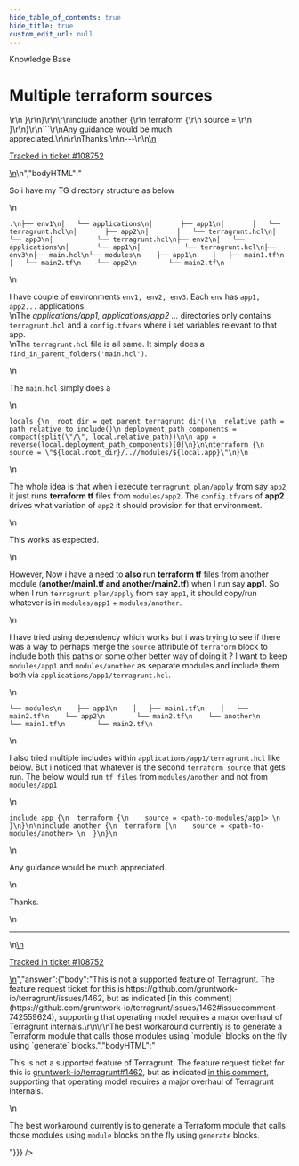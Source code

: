 ```yaml
---
hide_table_of_contents: true
hide_title: true
custom_edit_url: null
---
```



<CenterLayout>
<span className="searchCategory">Knowledge Base</span>
<h1>Multiple terraform sources</h1>
<GitHub discussion={{"id":"D_kwDOF8slf84APxps","number":463,"author":{"login":"geek876"},"title":"Multiple terraform sources","body":"\nSo i have my TG directory structure as below\r\n```\r\n.\r\n├── env1\r\n│   └── applications\r\n│       ├── app1\r\n│       │   └── terragrunt.hcl\r\n│       ├── app2\r\n│       │   └── terragrunt.hcl\r\n│       └── app3\r\n│           └── terragrunt.hcl\r\n├── env2\r\n│   └── applications\r\n│       └── app1\r\n│           └── terragrunt.hcl\r\n├── env3\r\n├── main.hcl\r\n└── modules\r\n    ├── app1\r\n    │   ├── main1.tf\r\n    │   └── main2.tf\r\n    └── app2\r\n        └── main2.tf\r\n```\r\nI have couple of environments `env1, env2, env3`. Each `env` has `app1, app2...` applications.\r\nThe *applications/app1, applications/app2 ...* directories  only contains `terragrunt.hcl` and a `config.tfvars` where i set variables relevant to that app.\r\nThe `terragrunt.hcl` file is all same. It simply does a `find_in_parent_folders('main.hcl')`.\r\n\r\nThe `main.hcl` simply does a \r\n```\r\nlocals {\r\n  root_dir = get_parent_terragrunt_dir()\r\n  relative_path = path_relative_to_include()\r\n deployment_path_components = compact(split(\"/\", local.relative_path))\r\n\r\n app = reverse(local.deployment_path_components)[0]\r\n}\r\n\r\nterraform {\r\n    source = \"${local.root_dir}/..//modules/${local.app}\"\r\n}\r\n```\r\nThe whole idea is that when i execute `terragrunt plan/apply` from say `app2`, it just runs **terraform tf** files from `modules/app2`. The `config.tfvars` of **app2** drives what variation of `app2` it should provision for that environment.\r\n\r\nThis works as expected.\r\n\r\nHowever, Now i have a need to **also** run **terraform tf** files from another module (**another/main1.tf and another/main2.tf**) when I run say **app1**. So when I run `terragrunt plan/apply` from say `app1`, it should copy/run whatever is in `modules/app1` + `modules/another`. \r\n\r\nI have tried using dependency which works but i was trying to see if there was a way to perhaps merge the `source` attribute of `terraform` block to include both this paths or some other better way of doing it ?  I want to keep `modules/app1` and `modules/another` as separate modules and include them both via  `applications/app1/terragrunt.hcl`. \r\n\r\n```\r\n└── modules\r\n    ├── app1\r\n    │   ├── main1.tf\r\n    │   └── main2.tf\r\n    └── app2\r\n        └── main2.tf\r\n    └── another\r\n        └── main1.tf\r\n        └── main2.tf\r\n```\r\n\r\nI also tried multiple includes within `applications/app1/terragrunt.hcl` like below. But i noticed that whatever is the second `terraform source` that gets run. The below would run `tf files` from `modules/another` and not from `modules/app1`\r\n```\r\ninclude app {\r\n  terraform {\r\n    source = <path-to-modules/app1> \r\n  }\r\n}\r\n\r\ninclude another {\r\n  terraform {\r\n    source = <path-to-modules/another> \r\n  }\r\n}\r\n```\r\nAny guidance would be much appreciated.\r\n\r\nThanks.\n\n---\n\n<ins datetime=\"2022-06-10T23:46:05Z\">\n  <p><a href=\"https://support.gruntwork.io/hc/requests/108752\">Tracked in ticket #108752</a></p>\n</ins>\n","bodyHTML":"<p dir=\"auto\">So i have my TG directory structure as below</p>\n<div class=\"snippet-clipboard-content notranslate position-relative overflow-auto\" data-snippet-clipboard-copy-content=\".\n├── env1\n│   └── applications\n│       ├── app1\n│       │   └── terragrunt.hcl\n│       ├── app2\n│       │   └── terragrunt.hcl\n│       └── app3\n│           └── terragrunt.hcl\n├── env2\n│   └── applications\n│       └── app1\n│           └── terragrunt.hcl\n├── env3\n├── main.hcl\n└── modules\n    ├── app1\n    │   ├── main1.tf\n    │   └── main2.tf\n    └── app2\n        └── main2.tf\"><pre class=\"notranslate\"><code>.\n├── env1\n│   └── applications\n│       ├── app1\n│       │   └── terragrunt.hcl\n│       ├── app2\n│       │   └── terragrunt.hcl\n│       └── app3\n│           └── terragrunt.hcl\n├── env2\n│   └── applications\n│       └── app1\n│           └── terragrunt.hcl\n├── env3\n├── main.hcl\n└── modules\n    ├── app1\n    │   ├── main1.tf\n    │   └── main2.tf\n    └── app2\n        └── main2.tf\n</code></pre></div>\n<p dir=\"auto\">I have couple of environments <code class=\"notranslate\">env1, env2, env3</code>. Each <code class=\"notranslate\">env</code> has <code class=\"notranslate\">app1, app2...</code> applications.<br>\nThe <em>applications/app1, applications/app2 ...</em> directories  only contains <code class=\"notranslate\">terragrunt.hcl</code> and a <code class=\"notranslate\">config.tfvars</code> where i set variables relevant to that app.<br>\nThe <code class=\"notranslate\">terragrunt.hcl</code> file is all same. It simply does a <code class=\"notranslate\">find_in_parent_folders('main.hcl')</code>.</p>\n<p dir=\"auto\">The <code class=\"notranslate\">main.hcl</code> simply does a</p>\n<div class=\"snippet-clipboard-content notranslate position-relative overflow-auto\" data-snippet-clipboard-copy-content=\"locals {\n  root_dir = get_parent_terragrunt_dir()\n  relative_path = path_relative_to_include()\n deployment_path_components = compact(split(&quot;/&quot;, local.relative_path))\n\n app = reverse(local.deployment_path_components)[0]\n}\n\nterraform {\n    source = &quot;${local.root_dir}/..//modules/${local.app}&quot;\n}\"><pre class=\"notranslate\"><code>locals {\n  root_dir = get_parent_terragrunt_dir()\n  relative_path = path_relative_to_include()\n deployment_path_components = compact(split(\"/\", local.relative_path))\n\n app = reverse(local.deployment_path_components)[0]\n}\n\nterraform {\n    source = \"${local.root_dir}/..//modules/${local.app}\"\n}\n</code></pre></div>\n<p dir=\"auto\">The whole idea is that when i execute <code class=\"notranslate\">terragrunt plan/apply</code> from say <code class=\"notranslate\">app2</code>, it just runs <strong>terraform tf</strong> files from <code class=\"notranslate\">modules/app2</code>. The <code class=\"notranslate\">config.tfvars</code> of <strong>app2</strong> drives what variation of <code class=\"notranslate\">app2</code> it should provision for that environment.</p>\n<p dir=\"auto\">This works as expected.</p>\n<p dir=\"auto\">However, Now i have a need to <strong>also</strong> run <strong>terraform tf</strong> files from another module (<strong>another/main1.tf and another/main2.tf</strong>) when I run say <strong>app1</strong>. So when I run <code class=\"notranslate\">terragrunt plan/apply</code> from say <code class=\"notranslate\">app1</code>, it should copy/run whatever is in <code class=\"notranslate\">modules/app1</code> + <code class=\"notranslate\">modules/another</code>.</p>\n<p dir=\"auto\">I have tried using dependency which works but i was trying to see if there was a way to perhaps merge the <code class=\"notranslate\">source</code> attribute of <code class=\"notranslate\">terraform</code> block to include both this paths or some other better way of doing it ?  I want to keep <code class=\"notranslate\">modules/app1</code> and <code class=\"notranslate\">modules/another</code> as separate modules and include them both via  <code class=\"notranslate\">applications/app1/terragrunt.hcl</code>.</p>\n<div class=\"snippet-clipboard-content notranslate position-relative overflow-auto\" data-snippet-clipboard-copy-content=\"└── modules\n    ├── app1\n    │   ├── main1.tf\n    │   └── main2.tf\n    └── app2\n        └── main2.tf\n    └── another\n        └── main1.tf\n        └── main2.tf\"><pre class=\"notranslate\"><code>└── modules\n    ├── app1\n    │   ├── main1.tf\n    │   └── main2.tf\n    └── app2\n        └── main2.tf\n    └── another\n        └── main1.tf\n        └── main2.tf\n</code></pre></div>\n<p dir=\"auto\">I also tried multiple includes within <code class=\"notranslate\">applications/app1/terragrunt.hcl</code> like below. But i noticed that whatever is the second <code class=\"notranslate\">terraform source</code> that gets run. The below would run <code class=\"notranslate\">tf files</code> from <code class=\"notranslate\">modules/another</code> and not from <code class=\"notranslate\">modules/app1</code></p>\n<div class=\"snippet-clipboard-content notranslate position-relative overflow-auto\" data-snippet-clipboard-copy-content=\"include app {\n  terraform {\n    source = &lt;path-to-modules/app1&gt; \n  }\n}\n\ninclude another {\n  terraform {\n    source = &lt;path-to-modules/another&gt; \n  }\n}\"><pre class=\"notranslate\"><code>include app {\n  terraform {\n    source = &lt;path-to-modules/app1&gt; \n  }\n}\n\ninclude another {\n  terraform {\n    source = &lt;path-to-modules/another&gt; \n  }\n}\n</code></pre></div>\n<p dir=\"auto\">Any guidance would be much appreciated.</p>\n<p dir=\"auto\">Thanks.</p>\n<hr>\n<ins datetime=\"2022-06-10T23:46:05Z\">\n  <p dir=\"auto\"><a href=\"https://support.gruntwork.io/hc/requests/108752\" rel=\"nofollow\">Tracked in ticket #108752</a></p>\n</ins>","answer":{"body":"This is not a supported feature of Terragrunt. The feature request ticket for this is https://github.com/gruntwork-io/terragrunt/issues/1462, but as indicated [in this comment](https://github.com/gruntwork-io/terragrunt/issues/1462#issuecomment-742559624), supporting that operating model requires a major overhaul of Terragrunt internals.\r\n\r\nThe best workaround currently is to generate a Terraform module that calls those modules using `module` blocks on the fly using `generate` blocks.","bodyHTML":"<p dir=\"auto\">This is not a supported feature of Terragrunt. The feature request ticket for this is <a class=\"issue-link js-issue-link\" data-error-text=\"Failed to load title\" data-id=\"758658616\" data-permission-text=\"Title is private\" data-url=\"https://github.com/gruntwork-io/terragrunt/issues/1462\" data-hovercard-type=\"issue\" data-hovercard-url=\"/gruntwork-io/terragrunt/issues/1462/hovercard\" href=\"https://github.com/gruntwork-io/terragrunt/issues/1462\">gruntwork-io/terragrunt#1462</a>, but as indicated <a href=\"https://github.com/gruntwork-io/terragrunt/issues/1462#issuecomment-742559624\" data-hovercard-type=\"issue\" data-hovercard-url=\"/gruntwork-io/terragrunt/issues/1462/hovercard\">in this comment</a>, supporting that operating model requires a major overhaul of Terragrunt internals.</p>\n<p dir=\"auto\">The best workaround currently is to generate a Terraform module that calls those modules using <code class=\"notranslate\">module</code> blocks on the fly using <code class=\"notranslate\">generate</code> blocks.</p>"}}} />

</CenterLayout>
  

<!-- ##DOCS-SOURCER-START
{
  "sourcePlugin": "github-discussions",
  "hash": "feeda94dccd3ebf02a9b609074051726"
}
##DOCS-SOURCER-END -->
